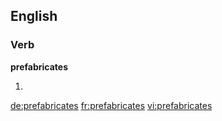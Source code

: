 ==English==

===Verb===
'''prefabricates'''

# {{en-third-person singular of|prefabricate}}

[[de:prefabricates]]
[[fr:prefabricates]]
[[vi:prefabricates]]